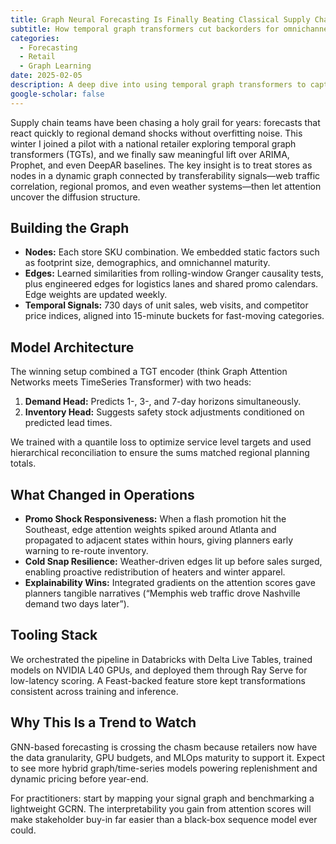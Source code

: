 ```yaml
---
title: Graph Neural Forecasting Is Finally Beating Classical Supply Chain Baselines
subtitle: How temporal graph transformers cut backorders for omnichannel retailers
categories:
  - Forecasting
  - Retail
  - Graph Learning
date: 2025-02-05
description: A deep dive into using temporal graph transformers to capture store-to-store demand contagion for big-box retailers.
google-scholar: false
---
```


Supply chain teams have been chasing a holy grail for years: forecasts that react quickly to regional demand shocks without overfitting noise. This winter I joined a pilot with a national retailer exploring temporal graph transformers (TGTs), and we finally saw meaningful lift over ARIMA, Prophet, and even DeepAR baselines. The key insight is to treat stores as nodes in a dynamic graph connected by transferability signals—web traffic correlation, regional promos, and even weather systems—then let attention uncover the diffusion structure.

## Building the Graph

- **Nodes:** Each store SKU combination. We embedded static factors such as footprint size, demographics, and omnichannel maturity.
- **Edges:** Learned similarities from rolling-window Granger causality tests, plus engineered edges for logistics lanes and shared promo calendars. Edge weights are updated weekly.
- **Temporal Signals:** 730 days of unit sales, web visits, and competitor price indices, aligned into 15-minute buckets for fast-moving categories.

## Model Architecture

The winning setup combined a TGT encoder (think Graph Attention Networks meets TimeSeries Transformer) with two heads:

1. **Demand Head:** Predicts 1-, 3-, and 7-day horizons simultaneously.
2. **Inventory Head:** Suggests safety stock adjustments conditioned on predicted lead times.

We trained with a quantile loss to optimize service level targets and used hierarchical reconciliation to ensure the sums matched regional planning totals.

## What Changed in Operations

- **Promo Shock Responsiveness:** When a flash promotion hit the Southeast, edge attention weights spiked around Atlanta and propagated to adjacent states within hours, giving planners early warning to re-route inventory.
- **Cold Snap Resilience:** Weather-driven edges lit up before sales surged, enabling proactive redistribution of heaters and winter apparel.
- **Explainability Wins:** Integrated gradients on the attention scores gave planners tangible narratives (“Memphis web traffic drove Nashville demand two days later”).

## Tooling Stack

We orchestrated the pipeline in Databricks with Delta Live Tables, trained models on NVIDIA L40 GPUs, and deployed them through Ray Serve for low-latency scoring. A Feast-backed feature store kept transformations consistent across training and inference.

## Why This Is a Trend to Watch

GNN-based forecasting is crossing the chasm because retailers now have the data granularity, GPU budgets, and MLOps maturity to support it. Expect to see more hybrid graph/time-series models powering replenishment and dynamic pricing before year-end.

For practitioners: start by mapping your signal graph and benchmarking a lightweight GCRN. The interpretability you gain from attention scores will make stakeholder buy-in far easier than a black-box sequence model ever could.
